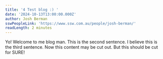 ```yaml
---
title: '4 Test blog :) '
date: '2024-10-13T13:00:00.000Z'
author: Josh Berman
sswPeopleLink: 'https://www.ssw.com.au/people/josh-berman/'
readLength: 2 minutes
---
```


Yo! Welcome to me blog man. This is the second sentence. I believe this is the third sentence. Now this content may be cut out. But this should be cut for SURE!
